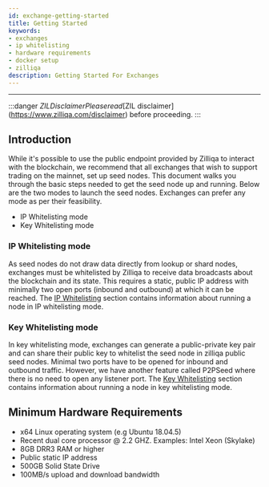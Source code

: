 ```yaml
---
id: exchange-getting-started
title: Getting Started
keywords: 
- exchanges
- ip whitelisting 
- hardware requirements
- docker setup
- zilliqa
description: Getting Started For Exchanges
---
```


---

:::danger $ZIL Disclaimer
Please read [$ZIL disclaimer](https://www.zilliqa.com/disclaimer) before proceeding. 
:::

## Introduction

While it's possible to use the public endpoint provided by Zilliqa to interact
with the blockchain, we recommend that all exchanges that wish to support
trading on the mainnet, set up seed nodes. This document walks you through the
basic steps needed to get the seed node up and running. Below are the two modes to
launch the seed nodes. Exchanges can prefer any mode as per their feasibility.
- IP Whitelisting mode
- Key Whitelisting mode

### IP Whitelisting mode

As seed nodes do not draw data directly from lookup or shard nodes, exchanges
must be whitelisted by Zilliqa to receive data broadcasts about the blockchain
and its state. This requires a static, public IP address with minimally two
open ports (inbound and outbound) at which it can be reached.
 The [IP Whitelisting](exchange-ip-whitelisting) section contains
information about running a node in IP whitelisting mode.

### Key Whitelisting mode

In key whitelisting mode, exchanges can generate a public-private key pair and
can share their public key to whitelist the seed node in zilliqa
public seed nodes. Minimal two ports have to be opened for inbound and outbound
traffic. However, we have another feature called P2PSeed where there is no need
to open any listener port. The [Key Whitelisting](exchange-key-whitelisting)
section contains information about running a node in key whitelisting mode.

## Minimum Hardware Requirements
- x64 Linux operating system (e.g Ubuntu 18.04.5)
- Recent dual core processor @ 2.2 GHZ. Examples: Intel Xeon (Skylake)
- 8GB DRR3 RAM or higher
- Public static IP address
- 500GB Solid State Drive
- 100MB/s upload and download bandwidth
